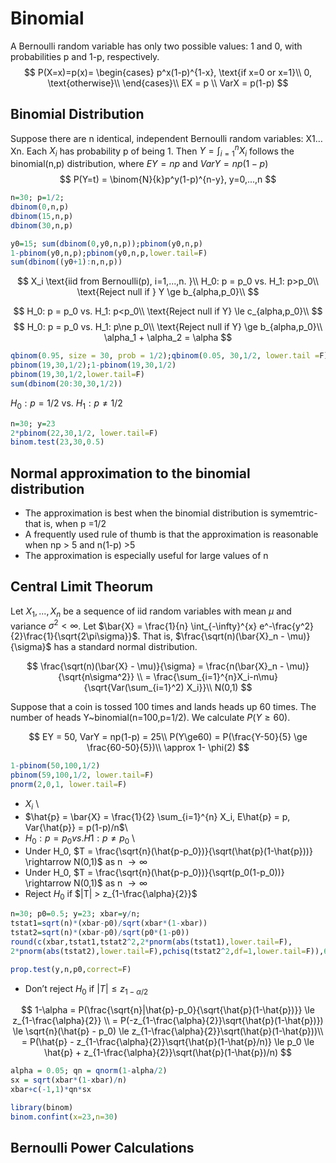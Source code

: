 # Binomial

A Bernoulli random variable has only two possible values: 1 and 0, with probabilities p and 1-p, respectively.
$$
P(X=x)=p(x)=
\begin{cases}
p^x(1-p)^{1-x}, \text{if x=0 or x=1}\\
0, \text{otherwise}\\
\end{cases}\\
EX = p \\
VarX = p(1-p)
$$

## Binomial Distribution

Suppose there are n identical, independent Bernoulli random variables: X1...Xn. Each $X_i$ has probability p of being 1. Then $Y=\int_{i=1}^{n}X_i$ follows the binomial(n,p) distribution, where $EY=np$ and $VarY = np(1-p)$
$$
P(Y=t) = \binom{N}{k}p^y(1-p)^{n-y}, y=0,...,n
$$

```r
n=30; p=1/2;
dbinom(0,n,p)
dbinom(15,n,p)
dbinom(30,n,p)
```


```r
y0=15; sum(dbinom(0,y0,n,p));pbinom(y0,n,p)
1-pbinom(y0,n,p);pbinom(y0,n,p,lower.tail=F)
sum(dbinom((y0+1):n,n,p))
```

$$
X_i \text{iid from Bernoulli(p), i=1,...,n. }\\
H_0: p = p_0 vs. H_1: p>p_0\\
\text{Reject null if } Y \ge b_{alpha,p_0}\\
$$

$$
H_0: p = p_0 vs. H_1: p<p_0\\
\text{Reject null if Y} \le c_{alpha,p_0}\\
$$
$$
H_0: p = p_0 vs. H_1: p\ne p_0\\
\text{Reject null if Y} \ge b_{alpha,p_0}\\
\alpha_1 + \alpha_2 = \alpha
$$
```r
qbinom(0.95, size = 30, prob = 1/2);qbinom(0.05, 30,1/2, lower.tail =F)
pbinom(19,30,1/2);1-pbinom(19,30,1/2)
pbinom(19,30,1/2,lower.tail=F)
sum(dbinom(20:30,30,1/2))

```

$H_0: p=1/2$ vs.  $H_1: p\ne 1/2$

```r

n=30; y=23
2*pbinom(22,30,1/2, lower.tail=F)
binom.test(23,30,0.5)
```

## Normal approximation to the binomial distribution

* The approximation is best when the binomial distribution is symemtric- that is, when p =1/2
* A frequently used rule of thumb is that the approximation is reasonable when np > 5 and n(1-p) >5
* The approximation is especially useful for large values of n

## Central Limit Theorum

Let ${X_1,...,X_n}$ be a sequence of iid random variables with mean $\mu$ and variance $\sigma^2 < \infty$. Let $\bar{X} = \frac{1}{n} \int_{-\infty}^{x} e^-\frac{y^2}{2}\frac{1}{\sqrt{2\pi\sigma}}$. That is, $\frac{\sqrt(n)(\bar{X}_n - \mu)}{\sigma}$ has a standard normal distribution.


$$
\frac{\sqrt(n)(\bar{X} - \mu)}{\sigma} = \frac{n(\bar{X}_n - \mu)}{\sqrt{n\sigma^2}} \\
= \frac{\sum_{i=1}^{n}X_i-n\mu}{\sqrt{Var(\sum_{i=1}^2) X_i}}\\
N(0,1)
$$

Suppose that a coin is tossed 100 times and lands heads up 60 times. The number of heads Y~binomial(n=100,p=1/2). We calculate $P(Y\ge60)$.

$$
EY = 50, VarY = np(1-p) = 25\\
P(Y\ge60) = P(\frac{Y-50}{5} \ge \frac{60-50}{5})\\
\approx 1- \phi(2)
$$

```r
1-pbinom(50,100,1/2)
pbinom(59,100,1/2, lower.tail=F)
pnorm(2,0,1, lower.tail=F)
```


* $X_i$ \text{iid from Bernoulli(p)} \\
* $\hat{p} = \bar{X} = \frac{1}{2} \sum_{i=1}^{n} X_i, E\hat{p} = p, Var{\hat{p}} = p(1-p)/n$\\
* $H_0 : p = p_0 vs. H1: p \ne p_0$ \\
* Under H_0, $T = \frac{\sqrt{n}(\hat{p-p_0})}{\sqrt(\hat{p}(1-\hat{p}))} \rightarrow N(0,1)$ as n $\rightarrow \infty$
* Under H_0, $T = \frac{\sqrt{n}(\hat{p-p_0})}{\sqrt(p_0(1-p_0))} \rightarrow N(0,1)$ as n $\rightarrow \infty$
* Reject $H_0$ if $|T| > z_{1-\frac{\alpha}{2}}$


```r
n=30; p0=0.5; y=23; xbar=y/n;
tstat1=sqrt(n)*(xbar-p0)/sqrt(xbar*(1-xbar))
tstat2=sqrt(n)*(xbar-p0)/sqrt(p0*(1-p0))
round(c(xbar,tstat1,tstat2^2,2*pnorm(abs(tstat1),lower.tail=F),
2*pnorm(abs(tstat2),lower.tail=F),pchisq(tstat2^2,df=1,lower.tail=F)),6)

prop.test(y,n,p0,correct=F)
```

* Don't reject $H_0$ if $|T| \le z_{1-\alpha/2}$

$$
1-\alpha = P(\frac{\sqrt{n}|\hat{p}-p_0}{\sqrt{\hat{p}(1-\hat{p})}} \le z_{1-\frac{\alpha}{2}} \\
= P(-z_{1-\frac{\alpha}{2}}\sqrt{\hat{p}(1-\hat{p})}) \le \sqrt{n}(\hat{p} - p_0) \le z_{1-\frac{\alpha}{2}}\sqrt(\hat{p}(1-\hat{p}))\\
= P(\hat{p} - z_{1-\frac{\alpha}{2}}\sqrt{\hat{p}(1-\hat{p}/n)} \le p_0 \le \hat{p} + z_{1-\frac{\alpha}{2}}\sqrt(\hat{p}(1-\hat{p})/n)
$$


```r

alpha = 0.05; qn = qnorm(1-alpha/2)
sx = sqrt(xbar*(1-xbar)/n)
xbar+c(-1,1)*qn*sx
```

```r

library(binom)
binom.confint(x=23,n=30)
```

## Bernoulli Power Calculations





